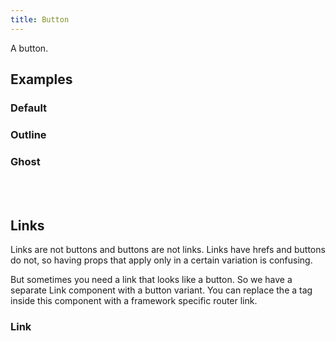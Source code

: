 ```yaml
---
title: Button
---
```



<ComponentHeader name="Button">
 A button.
</ComponentHeader>

## Examples

### Default

<Example code={DefaultButtonVueRaw}>
  <DefaultButtonVue client:only="vue" />
</Example>

### Outline

<Example code={OutlineButtonVueRaw}>
  <OutlineButtonVue client:only="vue" />
</Example>

### Ghost

<Example code={GhostButtonVueRaw}>
  <GhostButtonVue client:only="vue" />
</Example>

<br/>
<br/>

## Links

Links are not buttons and buttons are not links. Links have hrefs and buttons do not, so having props that apply only in a certain variation is confusing.

But sometimes you need a link that looks like a button. So we have a separate Link component with a button variant. You can replace the a tag inside this component with a framework specific router link.

### Link

<Example code={LinkVueRaw}>
  <LinkVue client:only="vue" />
</Example>
